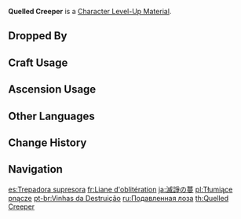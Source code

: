 {{Item Infobox
|id           = 113040
|image        = Item Quelled Creeper.png
|type         = Character Level-Up Materials
|group        = Normal Boss Drops
|invCategory  = Character Development Items
|quality      = 4
|description  = The final coalesced form of the Dendro Hypostasis. The tough vines protect a pure cubic elemental crystal.<br />Dendro defies any common logic yet exists in perfect harmony with life. Elemental Hypostases, on the contrary, are most distant in appearance to all living beings. The combination of these two should probably never have appeared in this world. It is said that such elemental hypostases have the intelligence to "learn" and have thus understood the colors and dreams of the forest, a process that has transformed them into this shape over thousands of years.
|source1      = Dropped by Lv. 30+ [[Dendro Hypostasis]]
}}
'''Quelled Creeper''' is a [[Character Level-Up Material]].

==Dropped By==
{{Dropped By|level=30}}

==Craft Usage==
{{Craft Usage}}

==Ascension Usage==
{{Ascension Usage}}

==Other Languages==
{{Other Languages
|en      = Quelled Creeper
|zhs     = 灭诤草蔓
|zhs_rm  = Mièzhēng Cǎomàn
|zht     = 滅諍草蔓
|zht_rm  = Mièzhēng Cǎomàn
|zh_tl   = 
|ja      = 滅諍の蔓
|ja_rm   = Metsujou no Tsuru
|ja_tl   = Quelling Vine
|ko      = 분쟁을 멈추는 넝쿨
|ko_rm   = Bunjaeng-eul Meomchuneun Neongkul
|ko_tl   = Vine that Quells Disputes
|es      = Trepadora supresora
|es_tl   = Suppressing Vine
|fr      = Liane d'oblitération
|fr_tl   = Obliteration Creeper
|ru      = Подавленная лоза
|ru_tl   = Suppressed Vine
|th      = Quelled Creeper
|vi      = Dây Leo Chế Ngự
|vi_tl   = Supressing Vine
|de      = Ranke der Auslöschung
|de_tl   = Tendril of Obliteration
|id      = Quelled Creeper
|pt      = Vinhas da Destruição
|pt_tl   = 
|tr      = Ezici Sarmaşık
|tr_tl   = 
|it      = Rampicante placato
|it_tl   = 
}}

==Change History==
{{Change History|3.2}}

==Navigation==
{{Development Item Navbox|Character Level-Up Materials}}

[[es:Trepadora supresora]]
[[fr:Liane d'oblitération]]
[[ja:滅諍の蔓]]
[[pl:Tłumiące pnącze]]
[[pt-br:Vinhas da Destruição]]
[[ru:Подавленная лоза]]
[[th:Quelled Creeper]]